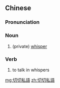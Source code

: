 {{also|切切私语}}
==Chinese==
{{zh-forms|s=切切私语}}

===Pronunciation===
{{zh-pron
|m=qièqièsīyǔ
|cat=n,v
}}

===Noun===
{{zh-noun}}

# (private) [[whisper]]

===Verb===
{{zh-verb}}

# to talk in whispers

[[mg:切切私語]]
[[zh:切切私語]]